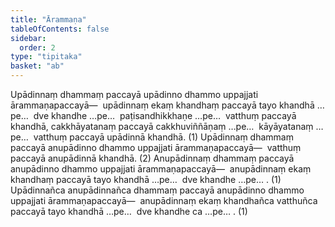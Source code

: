 ```yaml
---
title: "Ārammaṇa"
tableOfContents: false
sidebar:
  order: 2
type: "tipitaka"
basket: "ab"
---
```



<DynamicBreadcrumb />

<Division number="435">

<Paragraph number="3418">
Upādinnaṃ dhammaṃ paccayā upādinno dhammo uppajjati ārammaṇapaccayā—  upādinnaṃ ekaṃ khandhaṃ paccayā tayo khandhā …pe…  dve khandhe …pe…  paṭisandhikkhaṇe …pe…  vatthuṃ paccayā khandhā, cakkhāyatanaṃ paccayā cakkhuviññāṇaṃ …pe…  kāyāyatanaṃ …pe…  vatthuṃ paccayā upādinnā khandhā. (1)
</Paragraph>

<Paragraph number="3419">
Upādinnaṃ dhammaṃ paccayā anupādinno dhammo uppajjati ārammaṇapaccayā—  vatthuṃ paccayā anupādinnā khandhā. (2)
</Paragraph>

<Paragraph number="3420">
Anupādinnaṃ dhammaṃ paccayā anupādinno dhammo uppajjati ārammaṇapaccayā—  anupādinnaṃ ekaṃ khandhaṃ paccayā tayo khandhā …pe…  dve khandhe …pe… . (1)
</Paragraph>

<Paragraph number="3421">
Upādinnañca anupādinnañca dhammaṃ paccayā anupādinno dhammo uppajjati ārammaṇapaccayā—  anupādinnaṃ ekaṃ khandhañca vatthuñca paccayā tayo khandhā …pe…  dve khandhe ca …pe… . (1)
</Paragraph>
</Division>